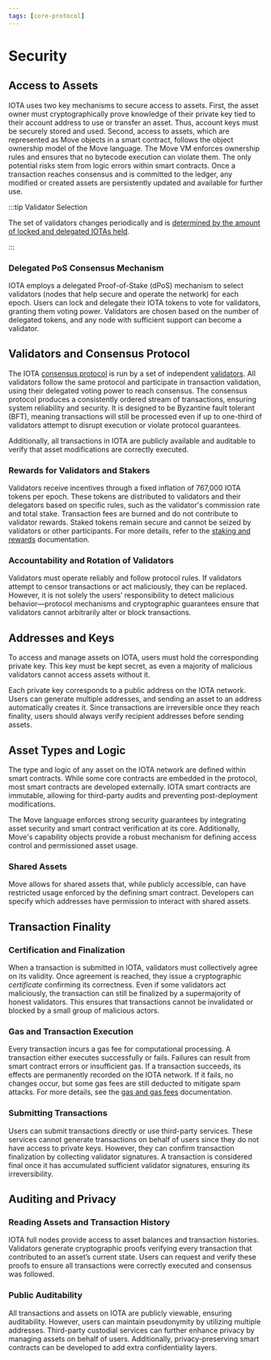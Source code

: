 ```yaml
---
tags: [core-protocol]
---
```


# Security

## Access to Assets

IOTA uses two key mechanisms to secure access to assets. First, the asset owner must cryptographically prove knowledge of their private key tied to their account address to use or transfer an asset. Thus, account keys must be securely stored and used. Second, access to assets, which are represented as Move objects in a smart contract, follows the object ownership model of the Move language. The Move VM enforces ownership rules and ensures that no bytecode execution can violate them. The only potential risks stem from logic errors within smart contracts. Once a transaction reaches consensus and is committed to the ledger, any modified or created assets are persistently updated and available for further use.

:::tip Validator Selection

The set of validators changes periodically and is [determined by the amount of locked and delegated IOTAs held](../tokenomics/validators-staking.mdx).

:::

### Delegated PoS Consensus Mechanism

IOTA employs a delegated Proof-of-Stake (dPoS) mechanism to select validators (nodes that help secure and operate the network) for each epoch. Users can lock and delegate their IOTA tokens to vote for validators, granting them voting power. Validators are chosen based on the number of delegated tokens, and any node with sufficient support can become a validator.

## Validators and Consensus Protocol

The IOTA [consensus protocol](./consensus.mdx) is run by a set of independent [validators](../tokenomics/validators-staking.mdx). All validators follow the same protocol and participate in transaction validation, using their delegated voting power to reach consensus. The consensus protocol produces a consistently ordered stream of transactions, ensuring system reliability and security. It is designed to be Byzantine fault tolerant (BFT), meaning transactions will still be processed even if up to one-third of validators attempt to disrupt execution or violate protocol guarantees.

Additionally, all transactions in IOTA are publicly available and auditable to verify that asset modifications are correctly executed.

### Rewards for Validators and Stakers

Validators receive incentives through a fixed inflation of 767,000 IOTA tokens per epoch. These tokens are distributed to validators and their delegators based on specific rules, such as the validator's commission rate and total stake. Transaction fees are burned and do not contribute to validator rewards. Staked tokens remain secure and cannot be seized by validators or other participants. For more details, refer to the [staking and rewards](./staking-rewards.mdx) documentation.

### Accountability and Rotation of Validators

Validators must operate reliably and follow protocol rules. If validators attempt to censor transactions or act maliciously, they can be replaced. However, it is not solely the users’ responsibility to detect malicious behavior—protocol mechanisms and cryptographic guarantees ensure that validators cannot arbitrarily alter or block transactions.

## Addresses and Keys

To access and manage assets on IOTA, users must hold the corresponding private key. This key must be kept secret, as even a majority of malicious validators cannot access assets without it.

Each private key corresponds to a public address on the IOTA network. Users can generate multiple addresses, and sending an asset to an address automatically creates it. Since transactions are irreversible once they reach finality, users should always verify recipient addresses before sending assets.

## Asset Types and Logic

The type and logic of any asset on the IOTA network are defined within smart contracts. While some core contracts are embedded in the protocol, most smart contracts are developed externally. IOTA smart contracts are immutable, allowing for third-party audits and preventing post-deployment modifications.

The Move language enforces strong security guarantees by integrating asset security and smart contract verification at its core. Additionally, Move's capability objects provide a robust mechanism for defining access control and permissioned asset usage.

### Shared Assets

Move allows for shared assets that, while publicly accessible, can have restricted usage enforced by the defining smart contract. Developers can specify which addresses have permission to interact with shared assets.

## Transaction Finality

### Certification and Finalization

When a transaction is submitted in IOTA, validators must collectively agree on its validity. Once agreement is reached, they issue a cryptographic _certificate_ confirming its correctness. Even if some validators act maliciously, the transaction can still be finalized by a supermajority of honest validators. This ensures that transactions cannot be invalidated or blocked by a small group of malicious actors.

### Gas and Transaction Execution

Every transaction incurs a gas fee for computational processing. A transaction either executes successfully or fails. Failures can result from smart contract errors or insufficient gas. If a transaction succeeds, its effects are permanently recorded on the IOTA network. If it fails, no changes occur, but some gas fees are still deducted to mitigate spam attacks. For more details, see the [gas and gas fees](../tokenomics/gas-in-iota.mdx) documentation.

### Submitting Transactions

Users can submit transactions directly or use third-party services. These services cannot generate transactions on behalf of users since they do not have access to private keys. However, they can confirm transaction finalization by collecting validator signatures. A transaction is considered final once it has accumulated sufficient validator signatures, ensuring its irreversibility.

## Auditing and Privacy

### Reading Assets and Transaction History

IOTA full nodes provide access to asset balances and transaction histories. Validators generate cryptographic proofs verifying every transaction that contributed to an asset’s current state. Users can request and verify these proofs to ensure all transactions were correctly executed and consensus was followed.

### Public Auditability 

All transactions and assets on IOTA are publicly viewable, ensuring auditability. However, users can maintain pseudonymity by utilizing multiple addresses. Third-party custodial services can further enhance privacy by managing assets on behalf of users. Additionally, privacy-preserving smart contracts can be developed to add extra confidentiality layers.

<Quiz questions={questions} />